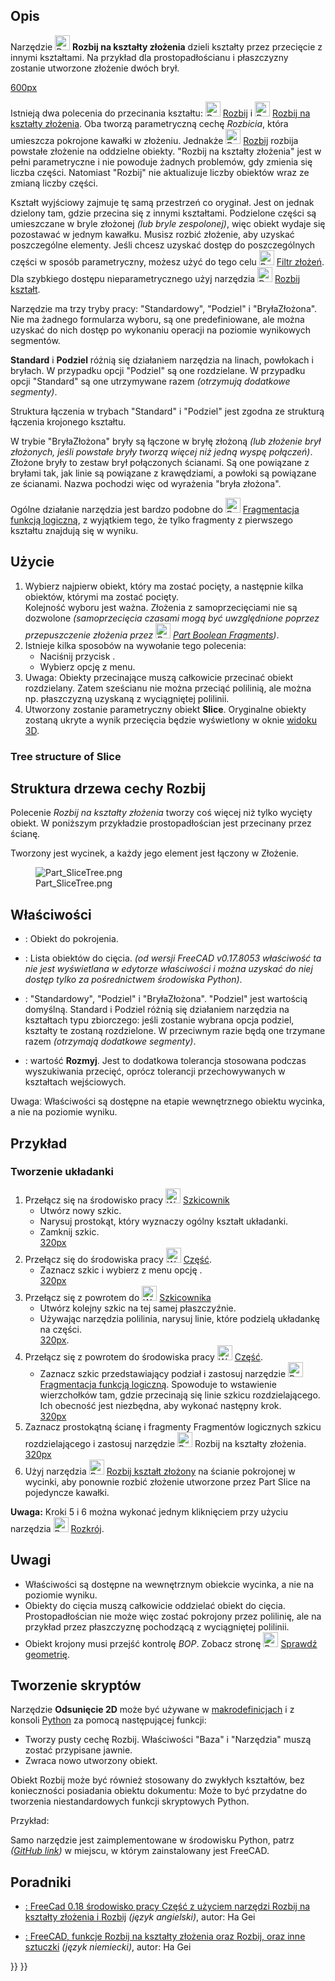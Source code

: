<languages/>

{{Docnav/pl
|[[Part_SliceApart/pl|Rozbij]]
|[[Part_XOR/pl|Logiczny XOR]]
|[[Part_Workbench/pl|środowisko pracy Część]]
|IconL=Part_SliceApart.svg
|IconR=Part_XOR.svg
|IconC=Workbench_Part.svg
}}

{{GuiCommand/pl
|Name=Part Slice
|Name/pl=Część: Rozbij na kształty złożenia
|MenuLocation=Część → Rozdziel → Rozbij na kształty złożenia
|Workbenches=[[Part_Workbench/pl|Część]]
|Version=0.17
|SeeAlso=[[Part_BooleanFragments/pl|Funkcja logiczna rozdzielająca]], [[Part_XOR/pl|Logiczny XOR]], [[Part_CompJoinFeatures/pl|Połącz obiekty]], [[Part_Boolean/pl|Operacje logiczne na bryłach]]
}}

<span id="Description"></span>
==Opis== 

Narzędzie [[Image:Part_Slice.svg|24px]] '''Rozbij na kształty złożenia''' dzieli kształty przez przecięcie z innymi kształtami. Na przykład dla prostopadłościanu i płaszczyzny zostanie utworzone złożenie dwóch brył.

[[image:Part_Slice_Demo.png|600px]]

{{Caption| Powyżej: elementy zostały później ręcznie rozsunięte, aby uwidocznić cięcie.}}

Istnieją dwa polecenia do przecinania kształtu: [[Image:Part_SliceApart.svg|24px]] [[Part_SliceApart/pl|Rozbij]] i [[Image:Part_Slice.svg|24px]] [[Part_Slice|Rozbij na kształty złożenia]]. Oba tworzą parametryczną cechę ''Rozbicia'', która umieszcza pokrojone kawałki w złożeniu. Jednakże [[Image:Part_SliceApart.svg|24px]] [[Part_SliceApart/pl|Rozbij]] rozbija powstałe złożenie na oddzielne obiekty. "Rozbij na kształty złożenia" jest w pełni parametryczne i nie powoduje żadnych problemów, gdy zmienia się liczba części. Natomiast "Rozbij" nie aktualizuje liczby obiektów wraz ze zmianą liczby części.

Kształt wyjściowy zajmuje tę samą przestrzeń co oryginał. Jest on jednak dzielony tam, gdzie przecina się z innymi kształtami. Podzielone części są umieszczane w bryle złożonej ''(lub bryle zespolonej)'', więc obiekt wydaje się pozostawać w jednym kawałku. Musisz rozbić złożenie, aby uzyskać poszczególne elementy. Jeśli chcesz uzyskać dostęp do poszczególnych części w sposób parametryczny, możesz użyć do tego celu [[Image:Part_CompoundFilter.svg|24px]] [[Part_CompoundFilter/pl|Filtr złożeń]]. Dla szybkiego dostępu nieparametrycznego użyj narzędzia [[Image:Draft_Downgrade.svg|24px]] [[Draft_Downgrade/pl|Rozbij kształt]].

Narzędzie ma trzy tryby pracy: "Standardowy", "Podziel" i "BryłaZłożona". Nie ma żadnego formularza wyboru, są one predefiniowane, ale można uzyskać do nich dostęp po wykonaniu operacji na poziomie wynikowych segmentów.

'''Standard''' i '''Podziel''' różnią się działaniem narzędzia na linach, powłokach i bryłach. W przypadku opcji "Podziel" są one rozdzielane. W przypadku opcji "Standard" są one utrzymywane razem ''(otrzymują dodatkowe segmenty)''.

Struktura łączenia w trybach "Standard" i "Podziel" jest zgodna ze strukturą łączenia krojonego kształtu. 

W trybie "BryłaZłożona" bryły są łączone w bryłę złożoną ''(lub złożenie brył złożonych, jeśli powstałe bryły tworzą więcej niż jedną wyspę połączeń)''. Złożone bryły to zestaw brył połączonych ścianami. Są one powiązane z bryłami tak, jak linie są powiązane z krawędziami, a powłoki są powiązane ze ścianami. Nazwa pochodzi więc od wyrażenia "bryła złożona".

Ogólne działanie narzędzia jest bardzo podobne do [[Image:Part_BooleanFragments.svg|24px]] [[Part_BooleanFragments/pl|Fragmentacja funkcją logiczną]], z wyjątkiem tego, że tylko fragmenty z pierwszego kształtu znajdują się w wyniku.

<span id="Usage"></span>
==Użycie== 

<div class="mw-translate-fuzzy">
# Wybierz najpierw obiekt, który ma zostać pocięty, a następnie kilka obiektów, którymi ma zostać pocięty. <br /> Kolejność wyboru jest ważna. Złożenia z samoprzecięciami nie są dozwolone ''(samoprzecięcia czasami mogą być uwzględnione poprzez przepuszczenie złożenia przez [[Image:Part_BooleanFragments.svg|24px]] [[Part_BooleanFragments/pl|Part Boolean Fragments]])''.
# Istnieje kilka sposobów na wywołanie tego polecenia:
#* Naciśnij przycisk {{Button|[[Image:Part_Slice.svg|16px]] [[Part_Slice/pl|Rozbij na kształty złożenia]]}}.
#* Wybierz opcję {{MenuCommand|Część → Rozdziel → Rozbij na kształty złożenia}} z menu.
# Uwaga: Obiekty przecinające muszą całkowicie przecinać obiekt rozdzielany. Zatem sześcianu nie można przeciąć polilinią, ale można np. płaszczyzną uzyskaną z wyciągniętej polilinii.
# Utworzony zostanie parametryczny obiekt '''Slice'''. Oryginalne obiekty zostaną ukryte a wynik przecięcia będzie wyświetlony w oknie [[3D_view/pl|widoku 3D]].
</div>

===Tree structure of Slice ===

<div class="mw-translate-fuzzy">
==Struktura drzewa cechy Rozbij==
Polecenie ''Rozbij na kształty złożenia'' tworzy coś więcej niż tylko wycięty obiekt. W poniższym przykładzie prostopadłościan jest przecinany przez ścianę.
</div>

Tworzony jest wycinek, a każdy jego element jest łączony w Złożenie.

[[Image:Part_SliceTree.png]]

<span id="Properties"></span>
==Właściwości== 

{{TitleProperty|Slice}}

<div class="mw-translate-fuzzy">
{{TitleProperty|Rozkrój}}
* {{PropertyData|Baza}}: Obiekt do pokrojenia.
* {{PropertyData|Narzędzia}}: Lista obiektów do cięcia. ''(od wersji FreeCAD v0.17.8053 właściwość ta nie jest wyświetlana w edytorze właściwości i można uzyskać do niej dostęp tylko za pośrednictwem środowiska Python)''.
* {{PropertyData|Tryb}}: "Standardowy", "Podziel" i "BryłaZłożona". "Podziel" jest wartością domyślną. Standard i Podziel różnią się działaniem narzędzia na kształtach typu zbiorczego: jeśli zostanie wybrana opcja podziel, kształty te zostaną rozdzielone. W przeciwnym razie będą one trzymane razem ''(otrzymają dodatkowe segmenty)''.
* {{PropertyData|Tolerancja}}: wartość '''Rozmyj'''. Jest to dodatkowa tolerancja stosowana podczas wyszukiwania przecięć, oprócz tolerancji przechowywanych w kształtach wejściowych.
</div>

̈Uwagaː Właściwości są dostępne na etapie wewnętrznego obiektu wycinka, a nie na poziomie wyniku.

<span id="Example"></span>
==Przykład==

<span id="Creating_a_Puzzle"></span>
===Tworzenie układanki===

# Przełącz się na środowisko pracy [[Image:Workbench_Sketcher.svg|24px]] [[Sketcher_Workbench/pl|Szkicownik]]
#* Utwórz nowy szkic.
#* Narysuj prostokąt, który wyznaczy ogólny kształt układanki.
#* Zamknij szkic. <br>[[image:slice_example_step1.png|320px]]
# Przełącz się do środowiska pracy [[Image:Workbench_Part.svg|24px]] [[Part_Workbench/pl|Część]]. 
#* Zaznacz szkic i wybierz z menu opcję {{MenuCommand|Część → [[Image:Part_MakeFace.svg|24px]] [[Part_MakeFace/pl|Utwórz ścianę z polilinii]]}}. <br>[[image:slice_example_step2.png|320px]]
# Przełącz się z powrotem do [[Image:Workbench_Sketcher.svg|24px]] [[Sketcher_Workbench/pl|Szkicownika]]
#* Utwórz kolejny szkic na tej samej płaszczyźnie. 
#* Używając narzędzia polilinia, narysuj linie, które podzielą układankę na części.<br>[[image:slice_example_step3.png|320px]].
# Przełącz się z powrotem do środowiska pracy [[Image:Workbench_Part.svg|24px]] [[Part_Workbench/pl|Część]].
#* Zaznacz szkic przedstawiający podział i zastosuj narzędzie [[Image:Part_BooleanFragments.svg|24px]] [[Part_BooleanFragments/pl|Fragmentacja funkcją logiczną]]. Spowoduje to wstawienie wierzchołków tam, gdzie przecinają się linie szkicu rozdzielającego. Ich obecność jest niezbędna, aby wykonać następny krok. <br>[[image:slice_example_step4.png|320px]]
# Zaznacz prostokątną ścianę i fragmenty Fragmentów logicznych szkicu rozdzielającego i zastosuj narzędzie [[Image:Part_Slice.svg|24px]] Rozbij na kształty złożenia.<br>[[image:slice_example_step5.png|320px]]
# Użyj narzędzia [[Image:Part_ExplodeCompound.svg|24px]] [[Part_ExplodeCompound/pl|Rozbij kształt złożony]] na ścianie pokrojonej w wycinki, aby ponownie rozbić złożenie utworzone przez Part Slice na pojedyncze kawałki.

'''Uwaga:''' Kroki 5 i 6 można wykonać jednym kliknięciem przy użyciu narzędzia [[Image:Part_SliceApart.svg|24px]] [[Part_SliceApart/pl|Rozkrój]].

<span id="Notes"></span>
==Uwagi== 

<div class="mw-translate-fuzzy">
* Właściwości są dostępne na wewnętrznym obiekcie wycinka, a nie na poziomie wyniku.
* Obiekty do cięcia muszą całkowicie oddzielać obiekt do cięcia. Prostopadłościan nie może więc zostać pokrojony przez polilinię, ale na przykład przez płaszczyznę pochodzącą z wyciągniętej polilinii.
* Obiekt krojony musi przejść kontrolę ''BOP''. Zobacz stronę [[Image:Part_CheckGeometry.svg|24px]] [[Part_CheckGeometry/pl|Sprawdź geometrię]].
</div>

<span id="Scripting"></span>
==Tworzenie skryptów== 

Narzędzie '''Odsunięcie 2D''' może być używane w [[macros/pl|makrodefinicjach]] i z konsoli [[Python/pl|Python]] za pomocą następującej funkcji:
{{Code|code=BOPTools.SplitFeatures.makeSlice(name)}}

* Tworzy pusty cechę Rozbij. Właściwości "Baza" i "Narzędzia" muszą zostać przypisane jawnie.
* Zwraca nowo utworzony obiekt.

Obiekt Rozbij może być również stosowany do zwykłych kształtów, bez konieczności posiadania obiektu dokumentu:
{{Code|code=BOPTools.SplitAPI.slice(base_shape, tool_shapes, mode, tolerance = 0.0)}}
Może to być przydatne do tworzenia niestandardowych funkcji skryptowych Python.

Przykład:
{{code|code=
import BOPTools.SplitFeatures
j = BOPTools.SplitFeatures.makeSlice(name= 'Slice')
j.Base = FreeCADGui.Selection.getSelection()[0]
j.Tools = FreeCADGui.Selection.getSelection()[1:]
}}

Samo narzędzie jest zaimplementowane w środowisku Python, patrz {{FileName|/Mod/Part/BOPTools/SplitFeatures.py}} ''([https://github.com/FreeCAD/FreeCAD/blob/master/src/Mod/Part/BOPTools/SplitFeatures.py GitHub link])'' w miejscu, w którym zainstalowany jest FreeCAD.

<span id="Tutorials"></span>
==Poradniki== 

* [https://www.youtube.com/watch?v=tzHkQaHgrfQ : FreeCad 0.18 środowisko pracy Część z użyciem narzędzi Rozbij na kształty złożenia i Rozbij] ''(język angielski)'', autor: Ha Gei

* [https://www.youtube.com/watch?v=JJAL5JmqqKQ : FreeCAD, funkcje Rozbij na kształty złożenia oraz Rozbij, oraz inne sztuczki] ''(język niemiecki)'', autor: Ha Gei


{{Docnav/pl
|[[Part_SliceApart/pl|Rozbij]]
|[[Part_XOR/pl|Logiczny XOR]]
|[[Part_Workbench/pl|środowisko pracy Część]]
|IconL=Part_SliceApart.svg
|IconR=Part_XOR.svg
|IconC=Workbench_Part.svg
}}

{{Part Tools navi{{#translation:}}}}
{{Userdocnavi{{#translation:}}}}